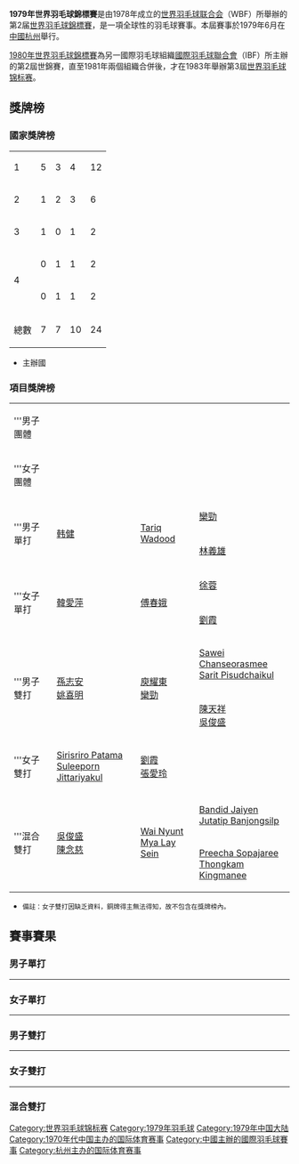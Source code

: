 {{noteTA|G1=Badminton}}
{{infobox badminton event
|name           = 1979年世界羽毛球錦標賽
|image          = 
|size           = 
|caption        =
|dates          = 1979年6月
|number_edition = 第2屆
|level          = 
|prize_money    = 
|location       = {{CHN}}[[杭州|杭州]]
|venue          = 
|previous       = 1978年世界羽毛球錦標賽
|next           = 1983年世界羽毛球錦標賽
}}
'''1979年世界羽毛球錦標賽'''是由1978年成立的[[世界羽毛球联合会_(1978年)|世界羽毛球联合会]]（WBF）所舉辦的第2届[[世界羽毛球錦標賽|世界羽毛球錦標賽]]，是一項全球性的羽毛球賽事。本屆賽事於1979年6月在[[中國|中國]][[杭州|杭州]]舉行。

[[1980年世界羽毛球錦標賽|1980年世界羽毛球錦標賽]]為另一國際羽毛球組織[[國際羽毛球聯合會|國際羽毛球聯合會]]（IBF）所主辦的第2屆世錦賽，直至1981年兩個組織合併後，才在1983年舉辦第3屆[[1983年世界羽毛球锦标赛|世界羽毛球锦标赛]]。

==獎牌榜==
===國家獎牌榜===
{| {{RankedMedalTable}}
|- bgcolor=ccccff
|1 || style=text-align:left| {{CHN}}|| 5 || 3 || 4 || 12
|-
|2 || style=text-align:left| {{THA}}|| 1 || 2 || 3 || 6
|-
|3 || style=text-align:left| {{flag|HKG|1959}}|| 1 || 0 || 1 || 2
|-
|rowspan="2"| 4 || style=text-align:left| {{flag|MYA|1974}}|| 0 || 1 || 1 || 2
|-
| style=text-align:left| {{PAK}}|| 0 || 1 || 1 || 2
|- class="sortbottom"
!colspan=2|總數|| 7 || 7 || 10 || 24
|}
*{{colorbox|#ccccff| }} 主辦國

===項目獎牌榜===
{| {{MedalistTable|type=項目}}
|-
|'''男子團體
|{{bat|CHN}}
|{{bat|THA}}
|{{bat|PAK}}
|-
|'''女子團體
|{{bat|CHN}}
|{{bat|THA}}
|{{bat|MYA|1974}}
|-
|rowspan="2"|'''男子單打
|rowspan="2"|{{flagicon|CHN}} [[韩健_(羽毛球运动员)|韩健]]
|rowspan="2"|{{flagicon|PAK}} [[Tariq_Wadood|Tariq Wadood]]
|{{flagicon|CHN}} [[欒勁|欒勁]]
|-
| {{flagicon|CHN}} [[林義雄_(羽毛球運動員)|林義雄]]
|-
|rowspan="2"|'''女子單打
|rowspan="2"|{{flagicon|CHN}} [[韓愛萍|韓愛萍]]
|rowspan="2"|{{flagicon|CHN}} [[傅春娥|傅春娥]]
|{{flagicon|CHN}} [[徐蓉|徐蓉]]
|-
|{{flagicon|CHN}} [[劉霞_(羽毛球運動員)|劉霞]]
|-
|rowspan="2"|'''男子雙打
|rowspan="2"|{{flagicon|CHN}} [[孫志安|孫志安]] <br> {{flagicon|CHN}} [[姚喜明|姚喜明]]
|rowspan="2"|{{flagicon|CHN}} [[庾耀東|庾耀東]] <br> {{flagicon|CHN}} [[欒勁|欒勁]]
|{{flagicon|THA}} [[Sawei_Chanseorasmee|Sawei Chanseorasmee]] <br> {{flagicon|THA}} [[Sarit_Pisudchaikul|Sarit Pisudchaikul]]
|-
|{{flagicon|HKG|1959}} [[陳天祥|陳天祥]] <br> {{flagicon|HKG|1959}} [[吳俊盛|吳俊盛]]
|-
|rowspan="2"|'''女子雙打
|rowspan="2"|{{flagicon|THA}} [[Sirisriro_Patama|Sirisriro Patama]] <br>{{flagicon|THA}} [[Suleeporn_Jittariyakul|Suleeporn Jittariyakul]]
|rowspan="2"|{{flagicon|CHN}} [[劉霞_(羽毛球運動員)|劉霞]] <br> {{flagicon|CHN}} [[張愛玲_(羽毛球運動員)|張愛玲]]
| 
|-
| 
|-
|rowspan="2"|'''混合雙打
|rowspan="2"|{{flagicon|HKG|1959}} [[吳俊盛|吳俊盛]] <br> {{flagicon|HKG|1959}} [[陳念慈|陳念慈]]
|rowspan="2"|{{flagicon|MYA|1974}} [[Wai_Nyunt|Wai Nyunt]] <br> {{flagicon|MYA|1974}} [[Mya_Lay_Sein|Mya Lay Sein]]
|{{flagicon|THA}} [[Bandid_Jaiyen|Bandid Jaiyen]] <br>{{flagicon|THA}} [[Jutatip_Banjongsilp|Jutatip Banjongsilp]]
|-
|{{flagicon|THA}} [[Preecha_Sopajaree|Preecha Sopajaree]] <br>{{flagicon|THA}} [[Thongkam_Kingmanee|Thongkam Kingmanee]]
|}
*<small>備註：女子雙打因缺乏資料，銅牌得主無法得知，故不包含在獎牌榜內。</small>

==賽事賽果==
=== 男子單打 ===
{{16TeamBracket-Compact-Tennis3
| RD1=首輪
| RD2=次圈
| RD3=準決賽
| RD4=決賽

| RD1-seed01=
| RD1-team01='''{{flagicon|CHN}} [[韩健_(羽毛球运动员)|韩健]]
| RD1-score01-1='''15
| RD1-score01-2='''15
| RD1-score01-3=
| RD1-seed02=
| RD1-team02={{flagicon|THA}} [[Sawei_Chanseorasmee|Sawei C.]]
| RD1-score02-1=4
| RD1-score02-2=7
| RD1-score02-3=

| RD1-seed03=
| RD1-team03='''{{flagicon|PAK}} [[Nadeem_Ur_Rahman|N. Ur Rahman]]
| RD1-score03-1='''15
| RD1-score03-2='''15
| RD1-score03-3=
| RD1-seed04=
| RD1-team04={{flagicon|PHI}} [[Errol_Chan|Errol Chan]]
| RD1-score04-1=7
| RD1-score04-2=7
| RD1-score04-3=

| RD1-seed05=
| RD1-team05='''{{flagicon|CHN}} [[林義雄_(羽毛球運動員)|林義雄]]
| RD1-score05-1='''15
| RD1-score05-2='''15
| RD1-score05-3=
| RD1-seed06=
| RD1-team06={{flagicon|THA}} [[Udom_Luengpetcharaporn|Udom L.]]
| RD1-score06-1=6
| RD1-score06-2=8
| RD1-score06-3=

| RD1-seed07=
| RD1-team07='''{{flagicon|SGP}} [[黃順傑|黃順傑]]
| RD1-score07-1=
| RD1-score07-2=
| RD1-score07-3=
| RD1-seed08=
| RD1-team08=
| RD1-score08-1=
| RD1-score08-2=
| RD1-score08-3=

| RD1-seed09=
| RD1-team09='''{{flagicon|PAK}} [[Tariq_Wadood|Tariq Wadood]]
| RD1-score09-1='''15
| RD1-score09-2='''15
| RD1-score09-3=
| RD1-seed10=
| RD1-team10={{flagicon|THA}} [[Sarit_Pisudchaikul|Sarit Pisudchaikul]]
| RD1-score10-1=5
| RD1-score10-2=4
| RD1-score10-3=

| RD1-seed11=
| RD1-team11='''{{flagicon|CHN}} [[庾耀東|庾耀東]]
| RD1-score11-1='''15
| RD1-score11-2='''15
| RD1-score11-3=
| RD1-seed12=
| RD1-team12={{flagicon|HKG|1959}} [[陳智才|陳智才]]
| RD1-score12-1=8
| RD1-score12-2=1
| RD1-score12-3=

| RD1-seed13=
| RD1-team13='''{{flagicon|CHN}} [[欒勁|欒勁]]
| RD1-score13-1='''15
| RD1-score13-2='''15
| RD1-score13-3=
| RD1-seed14=
| RD1-team14={{flagicon|PRK}} [[Kim_Jong_Guk|Kim Jong Guk]]
| RD1-score14-1=4
| RD1-score14-2=9
| RD1-score14-3=

| RD1-seed15=
| RD1-team15='''{{flagicon|THA}} [[Bandid_Jaiyen|Bandid Jaiyen]]
| RD1-score15-1='''15
| RD1-score15-2='''15
| RD1-score15-3=
| RD1-seed16=
| RD1-team16={{flagicon|SGP}} [[Lee_Hai_Thong|Lee Hai Thong]]
| RD1-score16-1=8
| RD1-score16-2=11
| RD1-score16-3=

| RD2-seed01=
| RD2-team01='''{{flagicon|CHN}} [[韩健_(羽毛球运动员)|韩健]]
| RD2-score01-1='''15
| RD2-score01-2='''15
| RD2-score01-3=
| RD2-seed02=
| RD2-team02={{flagicon|PAK}} [[Nadeem_Ur_Rahman|N. Ur Rahman]]
| RD2-score02-1=2
| RD2-score02-2=2
| RD2-score02-3=

| RD2-seed03=
| RD2-team03='''{{flagicon|CHN}} [[林義雄_(羽毛球運動員)|林義雄]]
| RD2-score03-1='''15
| RD2-score03-2='''15
| RD2-score03-3=
| RD2-seed04=
| RD2-team04={{flagicon|SGP}} [[黃順傑|黃順傑]]
| RD2-score04-1=3
| RD2-score04-2=2
| RD2-score04-3=

| RD2-seed05=
| RD2-team05='''{{flagicon|PAK}} [[Tariq_Wadood|Tariq Wadood]]
| RD2-score05-1='''15
| RD2-score05-2='''15
| RD2-score05-3=
| RD2-seed06=
| RD2-team06={{flagicon|CHN}} [[庾耀東|庾耀東]]
| RD2-score06-1=9
| RD2-score06-2=11
| RD2-score06-3=

| RD2-seed07=
| RD2-team07='''{{flagicon|CHN}} [[欒勁|欒勁]]
| RD2-score07-1='''15
| RD2-score07-2='''15
| RD2-score07-3=
| RD2-seed08=
| RD2-team08={{flagicon|THA}} [[Bandid_Jaiyen|Bandid Jaiyen]]
| RD2-score08-1=2
| RD2-score08-2=8
| RD2-score08-3=

| RD3-seed01=
| RD3-team01='''{{flagicon|CHN}} [[韩健_(羽毛球运动员)|韩健]]
| RD3-score01-1=
| RD3-score01-2=
| RD3-score01-3=
| RD3-seed02=
| RD3-team02={{flagicon|CHN}} [[林義雄_(羽毛球運動員)|林義雄]]
| RD3-score02-1=
| RD3-score02-2=
| RD3-score02-3=

| RD3-seed03=
| RD3-team03='''{{flagicon|PAK}} [[Tariq_Wadood|Tariq Wadood]]
| RD3-score03-1=
| RD3-score03-2=
| RD3-score03-3=
| RD3-seed04=
| RD3-team04={{flagicon|CHN}} [[欒勁|欒勁]]
| RD3-score04-1=
| RD3-score04-2=
| RD3-score04-3=

| RD4-seed01=
| RD4-team01='''{{flagicon|CHN}} [[韩健_(羽毛球运动员)|韩健]]
| RD4-score01-1='''15
| RD4-score01-2='''15
| RD4-score01-3=
| RD4-seed02=
| RD4-team02={{flagicon|PAK}} [[Tariq_Wadood|Tariq Wadood]]
| RD4-score02-1=0
| RD4-score02-2=11
| RD4-score02-3=
}}
----

=== 女子單打 ===
{{8TeamBracket-Tennis3-v2
| RD1=首輪
| RD2=準決賽
| RD3=決賽
| team-width="180"
| score-width="15"

| RD1-seed1=
| RD1-team1='''{{flagicon|CHN}} [[韓愛萍|韓愛萍]]
| RD1-score1-1=
| RD1-score1-2=
| RD1-score1-3=
| RD1-seed2=
| RD1-team2={{flagicon|SGP}} [[Tay_Hoe_See|Tay Hoe See]] (棄權)
| RD1-score2-1=
| RD1-score2-2=
| RD1-score2-3=

| RD1-seed3=
| RD1-team3='''{{flagicon|CHN}} [[劉霞_(羽毛球運動員)|劉霞]]
| RD1-score3-1='''11
| RD1-score3-2='''11
| RD1-score3-3=
| RD1-seed4=
| RD1-team4={{flagicon|PRK}} [[Ri_Chung_Sun|Ri Chung Sun]]
| RD1-score4-1=1
| RD1-score4-2=3
| RD1-score4-3=

| RD1-seed5=
| RD1-team5='''{{flagicon|CHN}} [[傅春娥|傅春娥]]
| RD1-score5-1='''11
| RD1-score5-2='''11
| RD1-score5-3=
| RD1-seed6=
| RD1-team6={{flagicon|THA}} [[Phanwad_Jinasuyanont|Phanwad J.]]
| RD1-score6-1=5
| RD1-score6-2=3
| RD1-score6-3=

| RD1-seed7=
| RD1-team7='''{{flagicon|CHN}} [[徐蓉|徐蓉]]
| RD1-score7-1='''11
| RD1-score7-2='''11
| RD1-score7-3=
| RD1-seed8=
| RD1-team8={{flagicon|THA}} [[Sirisriro_Patama|Sirisriro Patama]]
| RD1-score8-1=2
| RD1-score8-2=4
| RD1-score8-3=

| RD2-seed1=
| RD2-team1='''{{flagicon|CHN}} [[韓愛萍|韓愛萍]]
| RD2-score1-1=4
| RD2-score1-2='''11
| RD2-score1-3='''11
| RD2-seed2=
| RD2-team2={{flagicon|CHN}} [[劉霞_(羽毛球運動員)|劉霞]]
| RD2-score2-1='''11
| RD2-score2-2=7
| RD2-score2-3=0

| RD2-seed3=
| RD2-team3='''{{flagicon|CHN}} [[傅春娥|傅春娥]]
| RD2-score3-1='''11
| RD2-score3-2='''11
| RD2-score3-3=
| RD2-seed4=
| RD2-team4={{flagicon|CHN}} [[徐蓉|徐蓉]]
| RD2-score4-1=1
| RD2-score4-2=3
| RD2-score4-3=

| RD3-seed1=
| RD3-team1='''{{flagicon|CHN}} [[韓愛萍|韓愛萍]]
| RD3-score1-1=9
| RD3-score1-2='''11
| RD3-score1-3='''11
| RD3-seed2=
| RD3-team2={{flagicon|CHN}} [[傅春娥|傅春娥]]
| RD3-score2-1='''11
| RD3-score2-2=0
| RD3-score2-3=4
}}
----

=== 男子雙打 ===
{{8TeamBracket-Tennis3-v2
| RD1=首輪
| RD2=準決賽
| RD3=決賽
| team-width="180"
| score-width="15"

| RD1-seed1=
| RD1-team1='''{{flagicon|CHN}} [[孫志安|孫志安]]<br> {{flagicon|CHN}} [[姚喜明|姚喜明]]
| RD1-score1-1=
| RD1-score1-2=
| RD1-score1-3=
| RD1-seed2=
| RD1-team2=
| RD1-score2-1=
| RD1-score2-2=
| RD1-score2-3=

| RD1-seed3=
| RD1-team3='''{{flagicon|HKG|1959}} [[陳天祥|陳天祥]]<br> {{flagicon|HKG|1959}} [[吳俊盛|吳俊盛]]
| RD1-score3-1=
| RD1-score3-2=
| RD1-score3-3=
| RD1-seed4=
| RD1-team4=
| RD1-score4-1=
| RD1-score4-2=
| RD1-score4-3=

| RD1-seed5=
| RD1-team5='''{{flagicon|CHN}} [[庾耀東|庾耀東]]<br> {{flagicon|CHN}} [[欒勁|欒勁]]
| RD1-score5-1=
| RD1-score5-2=
| RD1-score5-3=
| RD1-seed6=
| RD1-team6=
| RD1-score6-1=
| RD1-score6-2=
| RD1-score6-3=

| RD1-seed7=
| RD1-team7='''{{flagicon|THA}} [[Sawei_Chanseorasmee|Sawei C.]]<br> {{flagicon|THA}} [[Sarit_Pisudchaikul|Sarit Pisudchaikul]]
| RD1-score7-1=
| RD1-score7-2=
| RD1-score7-3=
| RD1-seed8=
| RD1-team8=
| RD1-score8-1=
| RD1-score8-2=
| RD1-score8-3=

| RD2-seed1=
| RD2-team1='''{{flagicon|CHN}} [[孫志安|孫志安]]<br> {{flagicon|CHN}} [[姚喜明|姚喜明]]
| RD2-score1-1='''15
| RD2-score1-2='''15
| RD2-score1-3=
| RD2-seed2=
| RD2-team2={{flagicon|HKG|1959}} [[陳天祥|陳天祥]]<br> {{flagicon|HKG|1959}} [[吳俊盛|吳俊盛]]
| RD2-score2-1=3
| RD2-score2-2=9
| RD2-score2-3=

| RD2-seed3=
| RD2-team3='''{{flagicon|CHN}} [[庾耀東|庾耀東]]<br> {{flagicon|CHN}} [[欒勁|欒勁]]
| RD2-score3-1=17
| RD2-score3-2='''15
| RD2-score3-3='''15
| RD2-seed4=
| RD2-team4={{flagicon|THA}} [[Sawei_Chanseorasmee|Sawei C.]]<br> {{flagicon|THA}} [[Sarit_Pisudchaikul|Sarit Pisudchaikul]]
| RD2-score4-1='''18
| RD2-score4-2=11
| RD2-score4-3=3

| RD3-seed1=
| RD3-team1='''{{flagicon|CHN}} [[孫志安|孫志安]]<br> {{flagicon|CHN}} [[姚喜明|姚喜明]]
| RD3-score1-1='''15
| RD3-score1-2='''15
| RD3-score1-3=
| RD3-seed2=
| RD3-team2={{flagicon|CHN}} [[庾耀東|庾耀東]]<br> {{flagicon|CHN}} [[欒勁|欒勁]]
| RD3-score2-1=9
| RD3-score2-2=3
| RD3-score2-3=
}}
----

=== 女子雙打 ===
{{8TeamBracket-Tennis3-v2
| RD1=首輪
| RD2=準決賽
| RD3=決賽
| team-width="180"
| score-width="15"

| RD1-seed1=
| RD1-team1='''{{flagicon|THA}} [[Sirisriro_Patama|Sirisriro Patama]]<br> {{flagicon|THA}} [[Suleeporn_Jittariyakul|Suleeporn Jittariyakul]]
| RD1-score1-1=
| RD1-score1-2=
| RD1-score1-3=
| RD1-seed2=
| RD1-team2=
| RD1-score2-1=
| RD1-score2-2=
| RD1-score2-3=

| RD1-seed3=
| RD1-team3=
| RD1-score3-1=
| RD1-score3-2=
| RD1-score3-3=
| RD1-seed4=
| RD1-team4=
| RD1-score4-1=
| RD1-score4-2=
| RD1-score4-3=

| RD1-seed5=
| RD1-team5='''{{flagicon|CHN}} [[劉霞_(羽毛球運動員)|劉霞]]<br> {{flagicon|CHN}} [[張愛玲_(羽毛球運動員)|張愛玲]]
| RD1-score5-1=
| RD1-score5-2=
| RD1-score5-3=
| RD1-seed6=
| RD1-team6=
| RD1-score6-1=
| RD1-score6-2=
| RD1-score6-3=

| RD1-seed7=
| RD1-team7=
| RD1-score7-1=
| RD1-score7-2=
| RD1-score7-3=
| RD1-seed8=
| RD1-team8=
| RD1-score8-1=
| RD1-score8-2=
| RD1-score8-3=

| RD2-seed1=
| RD2-team1='''{{flagicon|THA}} [[Sirisriro_Patama|Sirisriro Patama]]<br> {{flagicon|THA}} [[Suleeporn_Jittariyakul|Suleeporn Jittariyakul]]
| RD2-score1-1=
| RD2-score1-2=
| RD2-score1-3=
| RD2-seed2=
| RD2-team2=
| RD2-score2-1=
| RD2-score2-2=
| RD2-score2-3=

| RD2-seed3=
| RD2-team3='''{{flagicon|CHN}} [[劉霞_(羽毛球運動員)|劉霞]]<br> {{flagicon|CHN}} [[張愛玲_(羽毛球運動員)|張愛玲]]
| RD2-score3-1=
| RD2-score3-2=
| RD2-score3-3=
| RD2-seed4=
| RD2-team4=
| RD2-score4-1=
| RD2-score4-2=
| RD2-score4-3=

| RD3-seed1=
| RD3-team1='''{{flagicon|THA}} [[Sirisriro_Patama|Sirisriro Patama]]<br> {{flagicon|THA}} [[Suleeporn_Jittariyakul|Suleeporn Jittariyakul]]
| RD3-score1-1='''15
| RD3-score1-2='''15
| RD3-score1-3=
| RD3-seed2=
| RD3-team2={{flagicon|CHN}} [[劉霞_(羽毛球運動員)|劉霞]]<br> {{flagicon|CHN}} [[張愛玲_(羽毛球運動員)|張愛玲]]
| RD3-score2-1=10
| RD3-score2-2=11
| RD3-score2-3=
}}
----

=== 混合雙打 ===
{{8TeamBracket-Tennis3-v2
| RD1=首輪
| RD2=準決賽
| RD3=決賽
| team-width="180"
| score-width="15"

| RD1-seed1=
| RD1-team1='''{{flagicon|HKG|1959}} [[吳俊盛|吳俊盛]]<br> {{flagicon|HKG|1959}} [[陳念慈|陳念慈]]
| RD1-score1-1=
| RD1-score1-2=
| RD1-score1-3=
| RD1-seed2=
| RD1-team2={{flagicon|SGP}} [[Lim_Teck_Heng|Lim Teck Heng]] (棄權)<br> {{flagicon|SGP}} [[Tay_Hoe_See|Tay Hoe See]]
| RD1-score2-1=
| RD1-score2-2=
| RD1-score2-3=

| RD1-seed3=
| RD1-team3='''{{flagicon|THA}} [[Bandid_Jaiyen|Bandid Jaiyen]]<br> {{flagicon|THA}} [[Jutatip_Banjongsilp|Jutatip Banjongsilp]]
| RD1-score3-1='''15
| RD1-score3-2='''15
| RD1-score3-3=
| RD1-seed4=
| RD1-team4={{flagicon|NGR}} [[Babatunde_Badiru|Babatunde Badiru]]<br> {{flagicon|NGR}} [[Bukola_Bakreen|Bukola Bakreen]]
| RD1-score4-1=2
| RD1-score4-2=9
| RD1-score4-3=

| RD1-seed5=
| RD1-team5='''{{flagicon|MYA|1974}} [[Wai_Nyunt|Wai Nyunt]]<br> {{flagicon|MYA|1974}} [[Mya_Lay_Sein|Mya Lay Sein]]
| RD1-score5-1=13
| RD1-score5-2='''15
| RD1-score5-3='''15
| RD1-seed6=
| RD1-team6={{flagicon|SGP}} [[Tan_Eng_Han|Tan Eng Han]]<br> {{flagicon|SGP}} [[Leong_Kay_Sine|Leong Kay Sine]]
| RD1-score6-1='''15
| RD1-score6-2=10
| RD1-score6-3=12

| RD1-seed7=
| RD1-team7='''{{flagicon|THA}} [[Preecha_Sopajaree|Preecha Sopajaree]]<br> {{flagicon|THA}} [[Thongkam_Kingmanee|Thongkam Kingmanee]]
| RD1-score7-1='''15
| RD1-score7-2='''15
| RD1-score7-3=
| RD1-seed8=
| RD1-team8={{flagicon|PRK}} [[Kim_Jong_Guk|Kim Jong Guk]]<br> {{flagicon|PRK}} [[Ri_Chung_Sun|Ri Chung Sun]]
| RD1-score8-1=3
| RD1-score8-2=2
| RD1-score8-3=

| RD2-seed1=
| RD2-team1='''{{flagicon|HKG|1959}} [[吳俊盛|吳俊盛]]<br> {{flagicon|HKG|1959}} [[陳念慈|陳念慈]]
| RD2-score1-1=
| RD2-score1-2=
| RD2-score1-3=
| RD2-seed2=
| RD2-team2={{flagicon|THA}} [[Bandid_Jaiyen|Bandid Jaiyen]]<br> {{flagicon|THA}} [[Jutatip_Banjongsilp|Jutatip Banjongsilp]]
| RD2-score2-1=
| RD2-score2-2=
| RD2-score2-3=

| RD2-seed3=
| RD2-team3='''{{flagicon|MYA|1974}} [[Wai_Nyunt|Wai Nyunt]]<br> {{flagicon|MYA|1974}} [[Mya_Lay_Sein|Mya Lay Sein]]
| RD2-score3-1=
| RD2-score3-2=
| RD2-score3-3=
| RD2-seed4=
| RD2-team4={{flagicon|THA}} [[Preecha_Sopajaree|Preecha Sopajaree]]<br> {{flagicon|THA}} [[Thongkam_Kingmanee|Thongkam Kingmanee]]
| RD2-score4-1=
| RD2-score4-2=
| RD2-score4-3=

| RD3-seed1=
| RD3-team1='''{{flagicon|HKG|1959}} [[吳俊盛|吳俊盛]]<br> {{flagicon|HKG|1959}} [[陳念慈|陳念慈]]
| RD3-score1-1='''15
| RD3-score1-2=10
| RD3-score1-3='''18
| RD3-seed2=
| RD3-team2={{flagicon|MYA|1974}} [[Wai_Nyunt|Wai Nyunt]]<br> {{flagicon|MYA|1974}} [[Mya_Lay_Sein|Mya Lay Sein]]
| RD3-score2-1=10
| RD3-score2-2='''15
| RD3-score2-3=16
}}

{{世界羽毛球锦标赛}}
[[Category:世界羽毛球锦标赛|Category:世界羽毛球锦标赛]]
[[Category:1979年羽毛球|Category:1979年羽毛球]]
[[Category:1979年中国大陆|Category:1979年中国大陆]]
[[Category:1970年代中国主办的国际体育赛事|Category:1970年代中国主办的国际体育赛事]]
[[Category:中國主辦的國際羽毛球賽事|Category:中國主辦的國際羽毛球賽事]]
[[Category:杭州主办的国际体育赛事|Category:杭州主办的国际体育赛事]]